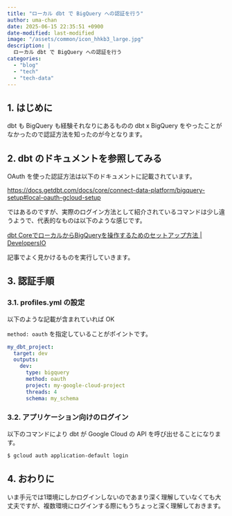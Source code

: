 ```yaml
---
title: "ローカル dbt で BigQuery への認証を行う"
author: uma-chan
date: 2025-06-15 22:35:51 +0900
date-modified: last-modified
image: "/assets/common/icon_hhkb3_large.jpg"
description: |
  ローカル dbt で BigQuery への認証を行う
categories:
  - "blog"
  - "tech"
  - "tech-data"
---
```


## 1. はじめに

dbt も BigQuery も経験それなりにあるものの dbt x BigQuery をやったことがなかったので認証方法を知ったのが今となります。

## 2. dbt のドキュメントを参照してみる

OAuth を使った認証方法は以下のドキュメントに記載されています。

<https://docs.getdbt.com/docs/core/connect-data-platform/bigquery-setup#local-oauth-gcloud-setup>

ではあるのですが、実際のログイン方法として紹介されているコマンドは少し違うようで、代表的なものは以下のような感じです。

[dbt CoreでローカルからBigQueryを操作するためのセットアップ方法 | DevelopersIO](https://dev.classmethod.jp/articles/dbt-core-bigquery/)

記事でよく見かけるものを実行していきます。

## 3. 認証手順

### 3.1. profiles.yml の設定

以下のような記載が含まれていれば OK

`method: oauth` を指定していることがポイントです。

```.yml
my_dbt_project:
  target: dev
  outputs:
    dev:
      type: bigquery
      method: oauth
      project: my-google-cloud-project
      threads: 4
      schema: my_schema
```

### 3.2. アプリケーション向けのログイン

以下のコマンドにより dbt が Google Cloud の API を呼び出せることになります。

```.sh
$ gcloud auth application-default login
```

## 4. おわりに

いま手元では1環境にしかログインしないのであまり深く理解していなくても大丈夫ですが、複数環境にログインする際にもうちょっと深く理解しておきます。
